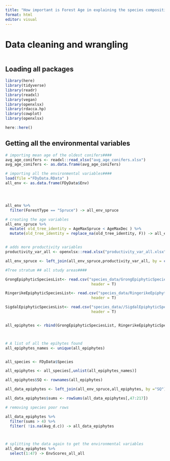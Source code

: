 ```yaml
---
title: "How important is Forest Age in explaining the species composition of Near-natural Spruce Forests?"
format: html
editor: visual
---
```


# Data cleaning and wrangling

```r

```

## Loading all packages

```r

library(here)
library(tidyverse)
library(readr)
library(readxl)
library(vegan)
library(openxlsx)
library(rdacca.hp)
library(cowplot)
library(openxlsx)

here::here()
```

## Getting all the environmental variables

```r

# importing mean age of the oldest conifers####
avg_age_conifers <- readxl::read_xlsx("avg_age_conifers.xlsx")
avg_age_conifers <- as.data.frame(avg_age_conifers) 

# importing all the environmental variables####
load(file ="FDyData.RData" )
all_env <- as.data.frame(FDyData$Env)




all_env %>%
  filter(ForestType == "Spruce") -> all_env_spruce

# creating the age variables
all_env_spruce %>% 
  mutate( old_tree_identity = AgeMaxSpruce < AgeMaxDec ) %>% 
  mutate(old_tree_identity = replace_na(old_tree_identity, F)) -> all_env_spruce


# adds more productivity variables
productivity_var_all <- openxlsx::read.xlsx("productivity_var_all.xlsx")

all_env_spruce <- left_join(all_env_spruce,productivity_var_all, by = c("RNr","Site"))


```

```r


#Tree stratum ## all study areas####

GrongEpiphyticSpeciesList<- read.csv("species_data/GrongEpiphyticSpeciesList.csv",
                                      header = T)

RingerikeEpiphyticSpeciesList<- read.csv("species_data/RingerikeEpiphyticSpeciesList.csv",
                                      header = T)

SigdalEpiphyticSpeciesList<- read.csv("species_data//SigdalEpiphyticSpeciesList.csv",
                                      header = T)


all_epiphytes <- rbind(GrongEpiphyticSpeciesList, RingerikeEpiphyticSpeciesList, SigdalEpiphyticSpeciesList)



# A list of all the epihytes found
all_epiphytes_names <- unique(all_epiphytes)


all_species <- FDyData$Species

all_epiphytes <- all_species[,unlist(all_epiphytes_names)]

all_epiphytes$SQ <- rownames(all_epiphytes)

all_data_epiphytes <- left_join(all_env_spruce,all_epiphytes, by ="SQ")

all_data_epiphytes$sums <- rowSums(all_data_epiphytes[,47:217])

# removing species poor rows

all_data_epiphytes %>% 
  filter(sums > 4) %>% 
  filter( !is.na(Avg_d.c)) -> all_data_epiphytes 



# splitting the data again to get the environmental variables
all_data_epiphytes %>% 
  select(1:47) -> EnvScores_all_all
```

